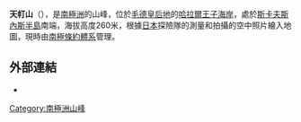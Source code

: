 {{coord|69|31|S|39|43|E|display=title}}

'''天帄山'''（{{lang-en|Mount Tempyo}}），是[[南極洲|南極洲]]的山峰，位於[[毛德皇后地|毛德皇后地]]的[[哈拉爾王子海岸|哈拉爾王子海岸]]，處於[[斯卡夫斯內斯半島|斯卡夫斯內斯半島]]南端，海拔高度260米，根據[[日本|日本]]探險隊的測量和拍攝的空中照片繪入地圖，現時由[[南極條約體系|南極條約體系]]管理。

==外部連結==
* {{usgs-gazetteer}}

{{Antarctica-geo-stub}}
[[Category:南極洲山峰|Category:南極洲山峰]]